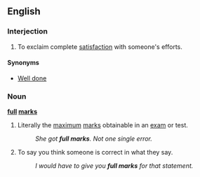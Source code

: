 ==English==

===Interjection===
{{en-intj}}

#To exclaim complete [[satisfaction]] with someone's efforts. 

====Synonyms====
*[[Well done]]

===Noun===
'''[[full]] [[marks]]'''{{pluralonly}}

#Literally the [[maximum]] [[marks]] obtainable in an [[exam]] or test.
#:''She got '''full marks'''. Not one single error.''
#{{idiom}}To say you think someone is correct in what they say.
#:''I would have to give you '''full marks''' for that statement.''